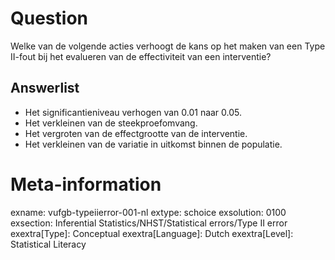 Question
========
Welke van de volgende acties verhoogt de kans op het maken van een Type II-fout bij het evalueren van de effectiviteit van een interventie?

Answerlist
----------
* Het significantieniveau verhogen van 0.01 naar 0.05.
* Het verkleinen van de steekproefomvang.
* Het vergroten van de effectgrootte van de interventie.
* Het verkleinen van de variatie in uitkomst binnen de populatie.

Meta-information
================
exname: vufgb-typeiierror-001-nl
extype: schoice
exsolution: 0100
exsection: Inferential Statistics/NHST/Statistical errors/Type II error
exextra[Type]: Conceptual
exextra[Language]: Dutch
exextra[Level]: Statistical Literacy
